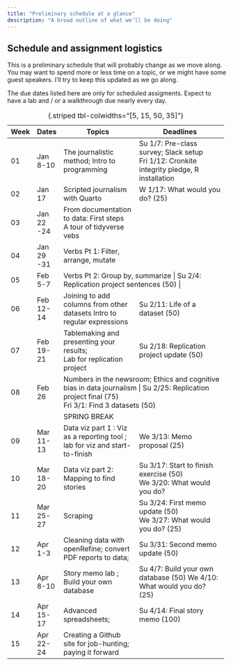```yaml
---
title: "Preliminary schedule at a glance"
description: "A broad outline of what we'll be doing"
---
```


## Schedule and assignment logistics {.unlisted}

This is a preliminary schedule that will probably change as we move along. You may want to spend more or less time on a topic, or we might have some guest speakers. I'll try to keep this updated as we go along.

The due dates listed here are only for scheduled assigments. Expect to have a lab and / or a walkthrough due nearly every day.

+----------+------------+-----------------------------------------------------------------------------+------------------------------------------------------------------------------------------------+
| Week     | Dates      | Topics                                                                      | Deadlines                                                                                      |
+==========+============+=============================================================================+================================================================================================+
| 01       | Jan 8-10   | The journalistic method; Intro to programming                               | Su 1/7: Pre-class survey; Slack setup <br> Fri 1/12: Cronkite integrity pledge, R installation |
+----------+------------+-----------------------------------------------------------------------------+------------------------------------------------------------------------------------------------+
| 02       | Jan 17     | Scripted journalism with Quarto                                             | W 1/17: What would you do? (25)                                                                |
+----------+------------+-----------------------------------------------------------------------------+------------------------------------------------------------------------------------------------+
| 03       | Jan 22 -24 | From documentation to data: First steps\                                    |                                                                                                |
|          |            | A tour of tidyverse vebs                                                    |                                                                                                |
+----------+------------+-----------------------------------------------------------------------------+------------------------------------------------------------------------------------------------+
| 04       | Jan 29 -31 | Verbs Pt 1: Filter, arrange, mutate                                         |                                                                                                |
+----------+------------+-----------------------------------------------------------------------------+------------------------------------------------------------------------------------------------+
| 05       | Feb 5-7    | Verbs Pt 2: Group by, summarize                                            | Su 2/4: Replication project sentences (50)                                                     |
+----------+------------+-----------------------------------------------------------------------------+------------------------------------------------------------------------------------------------+
| 06       | Feb 12-14  | Joining to add columns from other datasets                                  | Su 2/11: Life of a dataset (50)                                                                |
|          |            | Intro to regular expressions                                                |                                                                                                |
+----------+------------+-----------------------------------------------------------------------------+------------------------------------------------------------------------------------------------+
| 07       | Feb 19-21  | Tablemaking and presenting your results;\                                   | Su 2/18: Replication project update (50)                                                       |
|          |            | Lab for replication project                                                 |                                                                                                |
+----------+------------+-----------------------------------------------------------------------------+------------------------------------------------------------------------------------------------+
| 08       | Feb 26     | Numbers in the newsroom; Ethics and cognitive bias in data journalism        | Su 2/25: Replication project final (75) <br> Fri 3/1: Find 3 datasets (50)                    |
+----------+------------+-----------------------------------------------------------------------------+------------------------------------------------------------------------------------------------+
|          |            | SPRING BREAK                                                                |                                                                                                |
+----------+------------+-----------------------------------------------------------------------------+------------------------------------------------------------------------------------------------+
| 09       | Mar 11-13  | Data viz part 1 : Viz as a reporting tool ; lab for viz and start-to-finish | We 3/13: Memo proposal (25)                                                                    |
+----------+------------+-----------------------------------------------------------------------------+------------------------------------------------------------------------------------------------+
| 10       | Mar 18-20  | Data viz part 2: Mapping to find stories                                    | Su 3/17: Start to finish exercise (50)\                                                        |
|          |            |                                                                             | We 3/20: What would you do?                                                                    |
+----------+------------+-----------------------------------------------------------------------------+------------------------------------------------------------------------------------------------+
| 11       | Mar 25-27  | Scraping                                                                    | Su 3/24: First memo update (50) <br> We 3/27: What would you do? (25)                          |
+----------+------------+-----------------------------------------------------------------------------+------------------------------------------------------------------------------------------------+
| 12       | Apr 1-3    | Cleaning data with openRefine; convert PDF reports to data;                 | Su 3/31: Second memo update (50)\                                                              |
+----------+------------+-----------------------------------------------------------------------------+------------------------------------------------------------------------------------------------+
| 13       | Apr 8-10   | Story memo lab ; Build your own database                                    | Su 4/7: Build your own database (50) We 4/10: What would you do? (25)                          |
+----------+------------+-----------------------------------------------------------------------------+------------------------------------------------------------------------------------------------+
| 14       | Apr 15-17  | Advanced spreadsheets;                                                      | Su 4/14: Final story memo (100) <br>                                                           |
+----------+------------+-----------------------------------------------------------------------------+------------------------------------------------------------------------------------------------+
| 15       | Apr 22-24  | Creating a Github site for job-hunting; paying it forward                   |                                                                                                |
+----------+------------+-----------------------------------------------------------------------------+------------------------------------------------------------------------------------------------+

: {.striped tbl-colwidths="\[5, 15, 50, 35\]"}